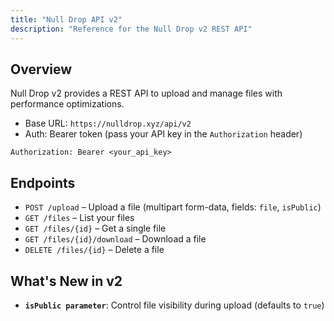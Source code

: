 ```yaml
---
title: "Null Drop API v2"
description: "Reference for the Null Drop v2 REST API"
---
```


## Overview

Null Drop v2 provides a REST API to upload and manage files with performance optimizations.

- Base URL: `https://nulldrop.xyz/api/v2`
- Auth: Bearer token (pass your API key in the `Authorization` header)

```http
Authorization: Bearer <your_api_key>
```

## Endpoints

- `POST /upload` – Upload a file (multipart form-data, fields: `file`, `isPublic`)
- `GET /files` – List your files
- `GET /files/{id}` – Get a single file
- `GET /files/{id}/download` – Download a file
- `DELETE /files/{id}` – Delete a file

## What's New in v2

- **`isPublic parameter`**: Control file visibility during upload (defaults to `true`)
